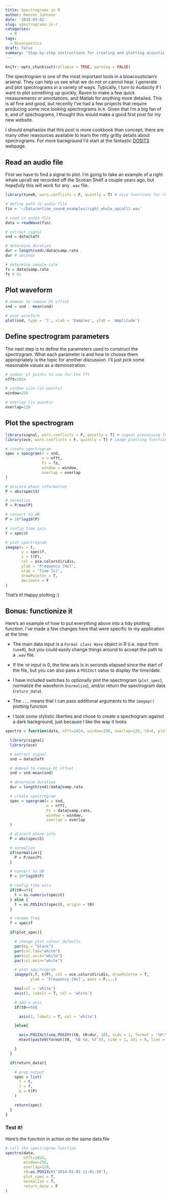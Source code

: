 ```yaml
---
title: Spectrograms in R
author: Hansen Johnson
date: '2018-03-02'
slug: spectrograms-in-r
categories:
  - R
tags:
  - Bioacoustics
draft: false
summary: "Step-by-step instructions for creating and plotting acoustic spectrograms from wav files in R"
---
```


```r
knitr::opts_chunk$set(collapse = TRUE, warning = FALSE)
```

The spectrogram is one of the most important tools in a bioacoustician's arsenal. They can help us see what we do not or cannot hear. I generate and plot spectrograms in a variety of ways. Typically, I turn to Audacity if I want to plot something up quickly, Raven to make a few quick measurements or annotations, and Matlab for anything more detailed. This is all fine and good, but recently I've had a few projects that require producing some nice looking spectrograms in `R`. Given that I'm a big fan of `R`, and of spectrograms, I thought this would make a good first post for my new website.

I should emphasize that this post is more cookbook than concept; there are many other reasources available to learn the nitty gritty details about spectrograms. For more background I'd start at the fantastic [DOSITS](https://dosits.org/) webpage.

## Read an audio file

First we have to find a signal to plot. I'm going to take an example of a right whale upcall we recorded off the Scotian Shelf a couple years ago, but *hopefully* this will work for any `.wav` file.


``` r
library(tuneR, warn.conflicts = F, quietly = T) # nice functions for reading and manipulating .wav files

# define path to audio file
fin = '~/Data/online_sound_examples/right_whale_upcall1.wav'

# read in audio file
data = readWave(fin)

# extract signal
snd = data@left

# determine duration
dur = length(snd)/data@samp.rate
dur # seconds

# determine sample rate
fs = data@samp.rate
fs # Hz

```

## Plot waveform

``` r
# demean to remove DC offset
snd = snd - mean(snd)

# plot waveform
plot(snd, type = 'l', xlab = 'Samples', ylab = 'Amplitude')

```

## Define spectrogram parameters

The next step is to define the parameters used to construct the spectrogram. What each parameter is and how to choose them appropriately is the topic for another discussion. I'll just pick some reasonable values as a demonstration.

``` r
# number of points to use for the fft
nfft=1024

# window size (in points)
window=256

# overlap (in points)
overlap=128
```

## Plot the spectrogram

``` r
library(signal, warn.conflicts = F, quietly = T) # signal processing functions
library(oce, warn.conflicts = F, quietly = T) # image plotting functions and nice color maps

# create spectrogram
spec = specgram(x = snd,
                n = nfft,
                Fs = fs,
                window = window,
                overlap = overlap
)

# discard phase information
P = abs(spec$S)

# normalize
P = P/max(P)

# convert to dB
P = 10*log10(P)

# config time axis
t = spec$t

# plot spectrogram
imagep(x = t,
       y = spec$f,
       z = t(P),
       col = oce.colorsViridis,
       ylab = 'Frequency [Hz]',
       xlab = 'Time [s]',
       drawPalette = T,
       decimate = F
)
```

That's it! Happy plotting :)

## Bonus: functionize it

Here's an example of how to put everything above into a tidy plotting function. I've made a few changes here that were specific to my application at the time:

* The main data input is a `Formal class Wave` object in R (i.e. input from `tuneR`), but you could easily change things around to accept the path to a `.wav` file.

* If the `t0` input is 0, the time axis is in seconds elapsed since the start of the file, but you can also pass a `POSIXct` value to display the time/date.

* I have included switches to optionally plot the spectrogram (`plot_spec`), normalize the waveform (`normalize`), and/or return the spectrogram data (`return_data`).

* The `...` means that I can pass additional arguments to the `imagep()` plotting function

* I took some stylistic liberties and chose to create a spectrogram against a dark background, just because I like the way it looks

``` r
spectro = function(data, nfft=1024, window=256, overlap=128, t0=0, plot_spec = T, normalize = F, return_data = F,...){

  library(signal)
  library(oce)

  # extract signal
  snd = data@left

  # demean to remove DC offset
  snd = snd-mean(snd)

  # determine duration
  dur = length(snd)/data@samp.rate

  # create spectrogram
  spec = specgram(x = snd,
                  n = nfft,
                  Fs = data@samp.rate,
                  window = window,
                  overlap = overlap
  )

  # discard phase info
  P = abs(spec$S)

  # normalize
  if(normalize){
    P = P/max(P)  
  }

  # convert to dB
  P = 10*log10(P)

  # config time axis
  if(t0==0){
    t = as.numeric(spec$t)
  } else {
    t = as.POSIXct(spec$t, origin = t0)
  }

  # rename freq
  f = spec$f

  if(plot_spec){

    # change plot colour defaults
    par(bg = "black")
    par(col.lab="white")
    par(col.axis="white")
    par(col.main="white")

    # plot spectrogram
    imagep(t,f, t(P), col = oce.colorsViridis, drawPalette = T,
           ylab = 'Frequency [Hz]', axes = F,...)

    box(col = 'white')
    axis(2, labels = T, col = 'white')

    # add x axis
    if(t0==0){

      axis(1, labels = T, col = 'white')

    }else{

      axis.POSIXct(seq.POSIXt(t0, t0+dur, 10), side = 1, format = '%H:%M:%S', col = 'white', las = 1)
      mtext(paste0(format(t0, '%B %d, %Y')), side = 1, adj = 0, line = 2, col = 'white')

    }
  }

  if(return_data){

    # prep output
    spec = list(
      t = t,
      f = f,
      p = t(P)
    )

    return(spec)  
  }
}

```

### Test it!

Here's the function in action on the same data file

``` r
# call the spectrogram function
spectro(data,
        nfft=1024,
        window=256,
        overlap=128,
        t0=as.POSIXct('2014-01-02 11:01:58'),
        plot_spec = T,
        normalize = T,
        return_data = F
)
```

